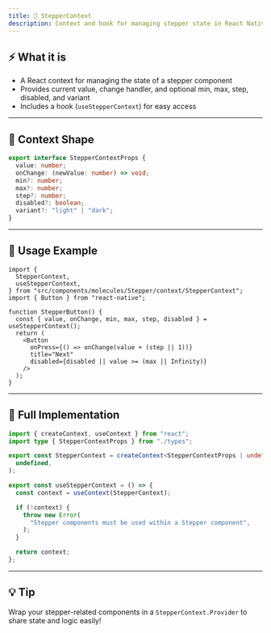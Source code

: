 ```yaml
---
title: 🔢 StepperContext
description: Context and hook for managing stepper state in React Native Glow UI
---
```


## ⚡️ What it is

- A React context for managing the state of a stepper component
- Provides current value, change handler, and optional min, max, step, disabled, and variant
- Includes a hook (`useStepperContext`) for easy access

---

## 📝 Context Shape

```ts
export interface StepperContextProps {
  value: number;
  onChange: (newValue: number) => void;
  min?: number;
  max?: number;
  step?: number;
  disabled?: boolean;
  variant?: "light" | "dark";
}
```

---

## 🚀 Usage Example

```tsx
import {
  StepperContext,
  useStepperContext,
} from "src/components/molecules/Stepper/context/StepperContext";
import { Button } from "react-native";

function StepperButton() {
  const { value, onChange, min, max, step, disabled } = useStepperContext();
  return (
    <Button
      onPress={() => onChange(value + (step || 1))}
      title="Next"
      disabled={disabled || value >= (max || Infinity)}
    />
  );
}
```

---

## 🧩 Full Implementation

```ts
import { createContext, useContext } from "react";
import type { StepperContextProps } from "./types";

export const StepperContext = createContext<StepperContextProps | undefined>(
  undefined,
);

export const useStepperContext = () => {
  const context = useContext(StepperContext);

  if (!context) {
    throw new Error(
      "Stepper components must be used within a Stepper component",
    );
  }

  return context;
};
```

---

## 💡 Tip

Wrap your stepper-related components in a `StepperContext.Provider` to share state and logic easily!
